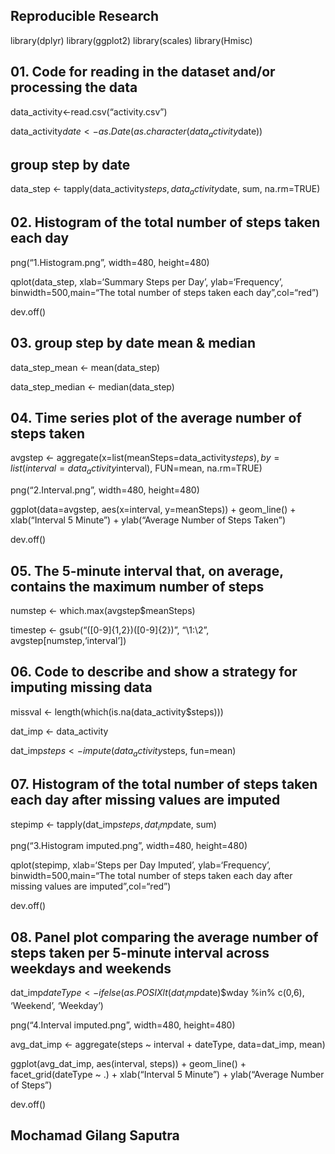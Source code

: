 ## Reproducible Research

library(dplyr)
library(ggplot2)
library(scales)
library(Hmisc)



## 01. Code for reading in the dataset and/or processing the data
data_activity<-read.csv("activity.csv")

data_activity$date<-as.Date(as.character(data_activity$date))

## group step by date
data_step <- tapply(data_activity$steps, data_activity$date, sum, na.rm=TRUE)

## 02. Histogram of the total number of steps taken each day
png("1.Histogram.png", width=480, height=480)

qplot(data_step, xlab='Summary Steps per Day', ylab='Frequency', binwidth=500,main="The total number of steps taken each day",col="red")

dev.off()



## 03. group step by date mean & median

data_step_mean <- mean(data_step)

data_step_median <- median(data_step)



## 04. Time series plot of the average number of steps taken
avgstep <- aggregate(x=list(meanSteps=data_activity$steps), by=list(interval=data_activity$interval), FUN=mean, na.rm=TRUE)

png("2.Interval.png", width=480, height=480)

ggplot(data=avgstep, aes(x=interval, y=meanSteps)) + geom_line() + xlab("Interval 5 Minute") + ylab("Average Number of Steps Taken")

dev.off()



## 05. The 5-minute interval that, on average, contains the maximum number of steps
numstep <- which.max(avgstep$meanSteps)

timestep <-  gsub("([0-9]{1,2})([0-9]{2})", "\\1:\\2", avgstep[numstep,'interval'])




## 06. Code to describe and show a strategy for imputing missing data

missval <- length(which(is.na(data_activity$steps)))

dat_imp <- data_activity

dat_imp$steps <- impute(data_activity$steps, fun=mean)



## 07. Histogram of the total number of steps taken each day after missing values are imputed
stepimp <- tapply(dat_imp$steps, dat_imp$date, sum)

png("3.Histogram imputed.png", width=480, height=480)

qplot(stepimp, xlab='Steps per Day Imputed', ylab='Frequency', binwidth=500,main="The total number of steps taken each day after missing values are imputed",col="red")

dev.off()


## 08. Panel plot comparing the average number of steps taken per 5-minute interval across weekdays and weekends

dat_imp$dateType <-  ifelse(as.POSIXlt(dat_imp$date)$wday %in% c(0,6), 'Weekend', 'Weekday')


png("4.Interval imputed.png", width=480, height=480)

avg_dat_imp <- aggregate(steps ~ interval + dateType, data=dat_imp, mean)

ggplot(avg_dat_imp, aes(interval, steps)) + geom_line() + facet_grid(dateType ~ .) + xlab("Interval 5 Minute") + ylab("Average Number of Steps")

dev.off()


## Mochamad Gilang Saputra
